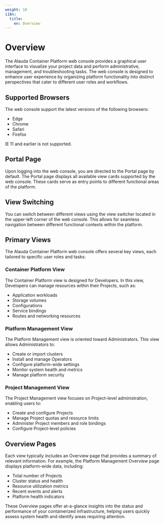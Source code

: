 ```yaml
---
weight: 10
i18n:
  title:
    en: Overview
---
```


# Overview

The Alauda Container Platform web console provides a graphical user interface to visualize your project data and perform administrative, management, and troubleshooting tasks. The web console is designed to enhance user experience by organizing platform functionality into distinct perspectives that cater to different user roles and workflows.

## Supported Browsers

The web console support the latest versions of the following browsers:
- Edge
- Chrome
- Safari
- Firefox

IE 11 and earlier is not supported.

## Portal Page

Upon logging into the web console, you are directed to the Portal page by default. The Portal page displays all available view cards supported by the web console. These cards serve as entry points to different functional areas of the platform.

## View Switching

You can switch between different views using the view switcher located in the upper-left corner of the web console. This allows for seamless navigation between different functional contexts within the platform.

## Primary Views

The Alauda Container Platform web console offers several key views, each tailored to specific user roles and tasks:

### Container Platform View

The Container Platform view is designed for Developers. In this view, Developers can manage resources within their Projects, such as:

- Application workloads
- Storage volumes
- Configurations
- Service bindings
- Routes and networking resources

### Platform Management View

The Platform Management view is oriented toward Administrators. This view allows Administrators to:

- Create or import clusters
- Install and manage Operators
- Configure platform-wide settings
- Monitor system health and metrics
- Manage platform security

### Project Management View

The Project Management view focuses on Project-level administration, enabling users to:

- Create and configure Projects
- Manage Project quotas and resource limits
- Administer Project members and role bindings
- Configure Project-level policies

## Overview Pages

Each view typically includes an Overview page that provides a summary of relevant information. For example, the Platform Management Overview page displays platform-wide data, including:

- Total number of Projects
- Cluster status and health
- Resource utilization metrics
- Recent events and alerts
- Platform health indicators

These Overview pages offer at-a-glance insights into the status and performance of your containerized infrastructure, helping users quickly assess system health and identify areas requiring attention.
